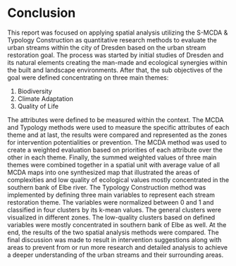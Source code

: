 # Conclusion {.unnumbered}
This report was focused on applying spatial analysis utilizing the S-MCDA & Typology Construction as quantitative research methods to evaluate the urban streams within the city of Dresden based on the urban stream restoration goal. The process was started by initial studies of Dresden and its natural elements creating the man-made and ecological synergies within the built and landscape environments. After that, the sub objectives of the goal were defined concentrating on three main themes:

  1. Biodiversity
  2. Climate Adaptation
  3. Quality of Life

The attributes were defined to be measured within the context. The MCDA and Typology methods were used to measure the specific attributes of each theme and at last, the results were compared and represented as the zones for intervention potentialities or prevention.
The MCDA method was used to create a weighted evaluation based on priorities of each attribute over the other in each theme. Finally, the summed weighted values of three main themes were combined together in a spatial unit with average value of all MCDA maps into one synthesized map that illustrated the areas of complexities and low quality of ecological values mostly concentrated in the southern bank of Elbe river.
The Typology Construction method was implemented by defining three main variables to represent each stream restoration theme. The variables were normalized between 0 and 1 and classified in four clusters by its k-mean values. The general clusters were visualized in different zones. The low-quality clusters based on defined variables were mostly concentrated in southern bank of Elbe as well. 
At the end, the results of the two spatial analysis methods were compared. The final discussion was made to result in intervention suggestions along with areas to prevent from or run more research and detailed analysis to achieve a deeper understanding of the urban streams and their surrounding areas.